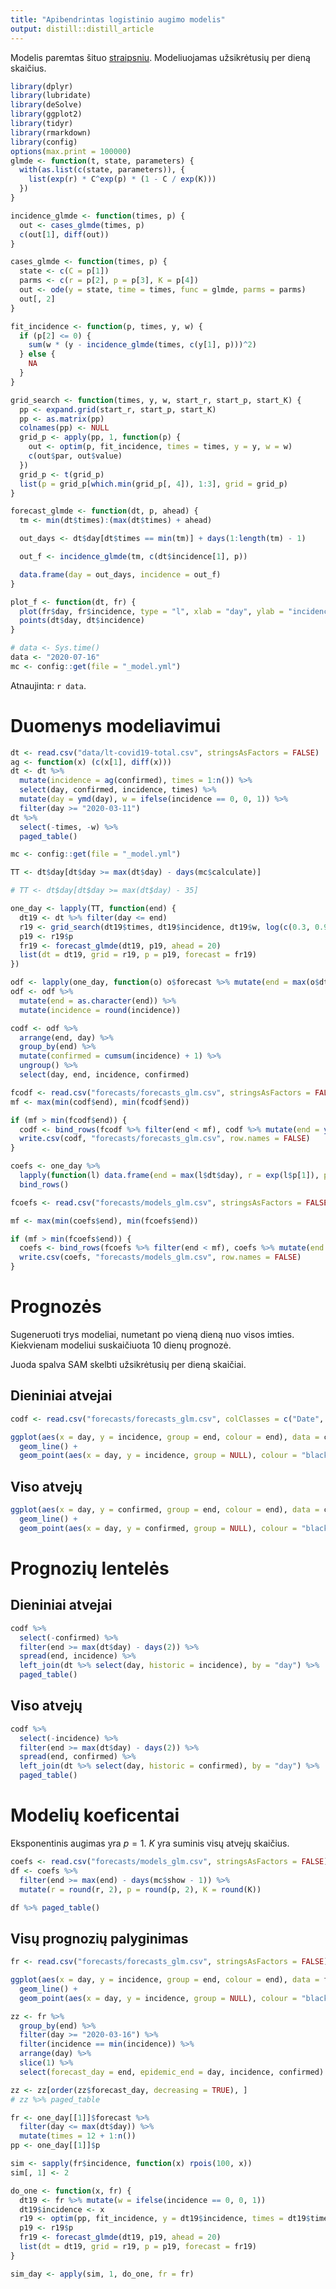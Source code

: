 ```yaml
---
title: "Apibendrintas logistinio augimo modelis"
output: distill::distill_article
---
```

Modelis paremtas šituo [straipsniu](https://bmcmedicine.biomedcentral.com/articles/10.1186/s12916-019-1406-6).  Modeliuojamas užsikrėtusių per dieną skaičius.


```r
library(dplyr)
library(lubridate)
library(deSolve)
library(ggplot2)
library(tidyr)
library(rmarkdown)
library(config)
options(max.print = 100000)
glmde <- function(t, state, parameters) {
  with(as.list(c(state, parameters)), {
    list(exp(r) * C^exp(p) * (1 - C / exp(K)))
  })
}

incidence_glmde <- function(times, p) {
  out <- cases_glmde(times, p)
  c(out[1], diff(out))
}

cases_glmde <- function(times, p) {
  state <- c(C = p[1])
  parms <- c(r = p[2], p = p[3], K = p[4])
  out <- ode(y = state, time = times, func = glmde, parms = parms)
  out[, 2]
}

fit_incidence <- function(p, times, y, w) {
  if (p[2] <= 0) {
    sum(w * (y - incidence_glmde(times, c(y[1], p)))^2)
  } else {
    NA
  }
}

grid_search <- function(times, y, w, start_r, start_p, start_K) {
  pp <- expand.grid(start_r, start_p, start_K)
  pp <- as.matrix(pp)
  colnames(pp) <- NULL
  grid_p <- apply(pp, 1, function(p) {
    out <- optim(p, fit_incidence, times = times, y = y, w = w)
    c(out$par, out$value)
  })
  grid_p <- t(grid_p)
  list(p = grid_p[which.min(grid_p[, 4]), 1:3], grid = grid_p)
}

forecast_glmde <- function(dt, p, ahead) {
  tm <- min(dt$times):(max(dt$times) + ahead)

  out_days <- dt$day[dt$times == min(tm)] + days(1:length(tm) - 1)

  out_f <- incidence_glmde(tm, c(dt$incidence[1], p))

  data.frame(day = out_days, incidence = out_f)
}

plot_f <- function(dt, fr) {
  plot(fr$day, fr$incidence, type = "l", xlab = "day", ylab = "incidence", main = paste(max(dt$day)))
  points(dt$day, dt$incidence)
}
```

```r
# data <- Sys.time()
data <- "2020-07-16"
mc <- config::get(file = "_model.yml")
```

Atnaujinta: `r data`. 


# Duomenys modeliavimui

```r
dt <- read.csv("data/lt-covid19-total.csv", stringsAsFactors = FALSE)
ag <- function(x) (c(x[1], diff(x)))
dt <- dt %>%
  mutate(incidence = ag(confirmed), times = 1:n()) %>%
  select(day, confirmed, incidence, times) %>%
  mutate(day = ymd(day), w = ifelse(incidence == 0, 0, 1)) %>%
  filter(day >= "2020-03-11")
dt %>%
  select(-times, -w) %>%
  paged_table()
```

```r

mc <- config::get(file = "_model.yml")

TT <- dt$day[dt$day >= max(dt$day) - days(mc$calculate)]

# TT <- dt$day[dt$day >= max(dt$day) - 35]

one_day <- lapply(TT, function(end) {
  dt19 <- dt %>% filter(day <= end)
  r19 <- grid_search(dt19$times, dt19$incidence, dt19$w, log(c(0.3, 0.9)), log(c(0.3, 0.9)), log(c(sum(dt19$incidence), 3e6 * 0.01, 3e6 * 0.1)))
  p19 <- r19$p
  fr19 <- forecast_glmde(dt19, p19, ahead = 20)
  list(dt = dt19, grid = r19, p = p19, forecast = fr19)
})
```

```r

odf <- lapply(one_day, function(o) o$forecast %>% mutate(end = max(o$dt$day))) %>% bind_rows()
odf <- odf %>%
  mutate(end = as.character(end)) %>%
  mutate(incidence = round(incidence))

codf <- odf %>%
  arrange(end, day) %>%
  group_by(end) %>%
  mutate(confirmed = cumsum(incidence) + 1) %>%
  ungroup() %>%
  select(day, end, incidence, confirmed)

fcodf <- read.csv("forecasts/forecasts_glm.csv", stringsAsFactors = FALSE) %>% mutate(day = ymd(day), end = ymd(end))
mf <- max(min(codf$end), min(fcodf$end))

if (mf > min(fcodf$end)) {
  codf <- bind_rows(fcodf %>% filter(end < mf), codf %>% mutate(end = ymd(end)))
  write.csv(codf, "forecasts/forecasts_glm.csv", row.names = FALSE)
}

coefs <- one_day %>%
  lapply(function(l) data.frame(end = max(l$dt$day), r = exp(l$p[1]), p = exp(l$p[2]), K = exp(l$p[3]))) %>%
  bind_rows()

fcoefs <- read.csv("forecasts/models_glm.csv", stringsAsFactors = FALSE) %>% mutate(end = ymd(end))

mf <- max(min(coefs$end), min(fcoefs$end))

if (mf > min(fcoefs$end)) {
  coefs <- bind_rows(fcoefs %>% filter(end < mf), coefs %>% mutate(end = ymd(end)))
  write.csv(coefs, "forecasts/models_glm.csv", row.names = FALSE)
}
```


# Prognozės
Sugeneruoti trys modeliai, numetant po vieną dieną nuo visos imties. Kiekvienam modeliui suskaičiuota 10 dienų prognozė.

Juoda spalva SAM skelbti užsikrėtusių per dieną skaičiai.

## Dieniniai atvejai

```r
codf <- read.csv("forecasts/forecasts_glm.csv", colClasses = c("Date", "character", "integer", "integer"), stringsAsFactors = FALSE)

ggplot(aes(x = day, y = incidence, group = end, colour = end), data = codf %>% filter(end >= max(dt$day) - days(mc$show - 1), day <= max(dt$day) + days(5))) +
  geom_line() +
  geom_point(aes(x = day, y = incidence, group = NULL), colour = "black", data = dt)
```

## Viso atvejų

```r
ggplot(aes(x = day, y = confirmed, group = end, colour = end), data = codf %>% filter(end >= max(dt$day) - days(mc$show - 1), day <= max(dt$day) + days(5))) +
  geom_line() +
  geom_point(aes(x = day, y = confirmed, group = NULL), colour = "black", data = dt)
```

# Prognozių lentelės

## Dieniniai atvejai

```r
codf %>%
  select(-confirmed) %>%
  filter(end >= max(dt$day) - days(2)) %>%
  spread(end, incidence) %>%
  left_join(dt %>% select(day, historic = incidence), by = "day") %>%
  paged_table()
```

## Viso atvejų

```r
codf %>%
  select(-incidence) %>%
  filter(end >= max(dt$day) - days(2)) %>%
  spread(end, confirmed) %>%
  left_join(dt %>% select(day, historic = confirmed), by = "day") %>%
  paged_table()
```

# Modelių koeficentai 

Eksponentinis augimas yra $p = 1$. $K$ yra suminis visų atvejų skaičius.

```r
coefs <- read.csv("forecasts/models_glm.csv", stringsAsFactors = FALSE) %>% mutate(end = ymd(end))
df <- coefs %>%
  filter(end >= max(end) - days(mc$show - 1)) %>%
  mutate(r = round(r, 2), p = round(p, 2), K = round(K))

df %>% paged_table()
```


## Visų prognozių palyginimas

```r
fr <- read.csv("forecasts/forecasts_glm.csv", stringsAsFactors = FALSE) %>% mutate(end = ymd(end), day = ymd(day))

ggplot(aes(x = day, y = incidence, group = end, colour = end), data = fr %>% filter(end >= "2020-03-27")) +
  geom_line() +
  geom_point(aes(x = day, y = incidence, group = NULL), colour = "black", data = dt)
```



```r
zz <- fr %>%
  group_by(end) %>%
  filter(day >= "2020-03-16") %>%
  filter(incidence == min(incidence)) %>%
  arrange(day) %>%
  slice(1) %>%
  select(forecast_day = end, epidemic_end = day, incidence, confirmed)

zz <- zz[order(zz$forecast_day, decreasing = TRUE), ]
# zz %>% paged_table
```


```r

fr <- one_day[[1]]$forecast %>%
  filter(day <= max(dt$day)) %>%
  mutate(times = 12 + 1:n())
pp <- one_day[[1]]$p

sim <- sapply(fr$incidence, function(x) rpois(100, x))
sim[, 1] <- 2

do_one <- function(x, fr) {
  dt19 <- fr %>% mutate(w = ifelse(incidence == 0, 0, 1))
  dt19$incidence <- x
  r19 <- optim(pp, fit_incidence, y = dt19$incidence, times = dt19$times, w = dt19$w)
  p19 <- r19$p
  fr19 <- forecast_glmde(dt19, p19, ahead = 20)
  list(dt = dt19, grid = r19, p = p19, forecast = fr19)
}

sim_day <- apply(sim, 1, do_one, fr = fr)
```
